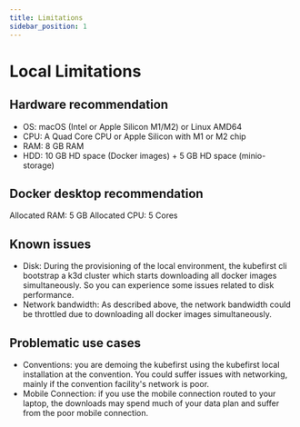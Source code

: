 ```yaml
---
title: Limitations
sidebar_position: 1
---
```


# Local Limitations

## Hardware recommendation

- OS: macOS (Intel or Apple Silicon M1/M2) or Linux AMD64
- CPU: A Quad Core CPU or Apple Silicon with M1 or M2 chip
- RAM: 8 GB RAM
- HDD: 10 GB HD space (Docker images) + 5 GB HD space (minio-storage)

## Docker desktop recommendation

Allocated RAM: 5 GB
Allocated CPU: 5 Cores

## Known issues

- Disk: During the provisioning of the local environment, the kubefirst cli bootstrap a k3d cluster which starts downloading all docker images simultaneously. So you can experience some issues related to disk performance.
- Network bandwidth: As described above, the network bandwidth could be throttled due to downloading all docker images simultaneously.

## Problematic use cases

- Conventions: you are demoing the kubefirst using the kubefirst local installation at the convention. You could suffer issues with networking, mainly if the convention facility's network is poor.
- Mobile Connection: if you use the mobile connection routed to your laptop, the downloads may spend much of your data plan and suffer from the poor mobile connection.